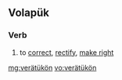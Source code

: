 ==Volapük==

===Verb===
{{infl|vo|verb}}

# to [[correct]], [[rectify]], [[make right]]

[[mg:verätükön]]
[[vo:verätükön]]